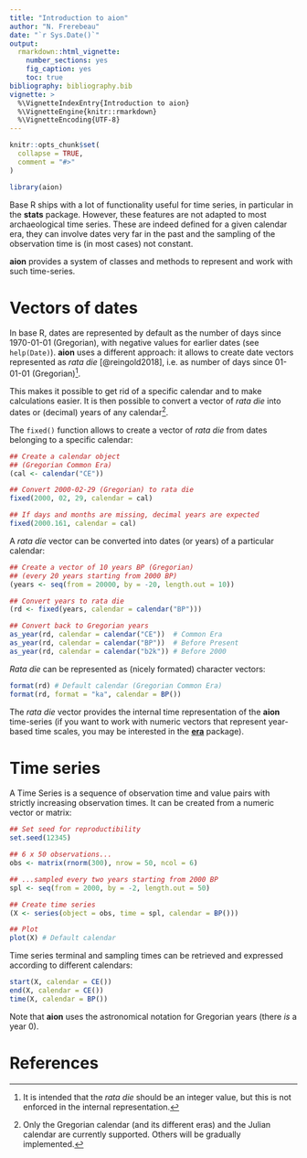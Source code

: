 ```yaml
---
title: "Introduction to aion"
author: "N. Frerebeau"
date: "`r Sys.Date()`"
output:
  rmarkdown::html_vignette:
    number_sections: yes
    fig_caption: yes
    toc: true
bibliography: bibliography.bib
vignette: >
  %\VignetteIndexEntry{Introduction to aion}
  %\VignetteEngine{knitr::rmarkdown}
  %\VignetteEncoding{UTF-8}
---
```


```r
knitr::opts_chunk$set(
  collapse = TRUE,
  comment = "#>"
)
```

```r
library(aion)
```

Base R ships with a lot of functionality useful for time series, in particular in the **stats** package. However, these features are not adapted to most archaeological time series. These are indeed defined for a given calendar era, they can involve dates very far in the past and the sampling of the observation time is (in most cases) not constant. 

**aion** provides a system of classes and methods to represent and work with such time-series.

# Vectors of dates

In base R, dates are represented by default as the number of days since 1970-01-01 (Gregorian), with negative values for earlier dates (see `help(Date)`). **aion** uses a different approach: it allows to create date vectors represented as *rata die* [@reingold2018], i.e. as number of days since 01-01-01 (Gregorian)^[It is intended that the *rata die* should be an integer value, but this is not enforced in the internal representation.].

This makes it possible to get rid of a specific calendar and to make calculations easier. It is then possible to convert a vector of *rata die* into dates or (decimal) years of any calendar^[Only the Gregorian calendar (and its different eras) and the Julian calendar are currently supported. Others will be gradually implemented.].

The `fixed()` function allows to create a vector of *rata die* from dates belonging to a specific calendar:

```r
## Create a calendar object
## (Gregorian Common Era)
(cal <- calendar("CE"))

## Convert 2000-02-29 (Gregorian) to rata die
fixed(2000, 02, 29, calendar = cal)

## If days and months are missing, decimal years are expected
fixed(2000.161, calendar = cal)
```

A *rata die* vector can be converted into dates (or years) of a particular calendar:

```r
## Create a vector of 10 years BP (Gregorian)
## (every 20 years starting from 2000 BP)
(years <- seq(from = 20000, by = -20, length.out = 10))

## Convert years to rata die
(rd <- fixed(years, calendar = calendar("BP")))

## Convert back to Gregorian years
as_year(rd, calendar = calendar("CE"))  # Common Era
as_year(rd, calendar = calendar("BP"))  # Before Present
as_year(rd, calendar = calendar("b2k")) # Before 2000
```

*Rata die* can be represented as (nicely formated) character vectors:

```r
format(rd) # Default calendar (Gregorian Common Era)
format(rd, format = "ka", calendar = BP())
```

The *rata die* vector provides the internal time representation of the **aion** time-series (if you want to work with numeric vectors that represent year-based time scales, you may be interested in the [**era**](https://github.com/joeroe/era) package).

# Time series

A Time Series is a sequence of observation time and value pairs with strictly increasing observation times. It can be created from a numeric vector or matrix:

```r
## Set seed for reproductibility
set.seed(12345)

## 6 x 50 observations...
obs <- matrix(rnorm(300), nrow = 50, ncol = 6)

## ...sampled every two years starting from 2000 BP
spl <- seq(from = 2000, by = -2, length.out = 50)

## Create time series
(X <- series(object = obs, time = spl, calendar = BP()))

## Plot
plot(X) # Default calendar
```

Time series terminal and sampling times can be retrieved and expressed according to different calendars:

```r
start(X, calendar = CE())
end(X, calendar = CE())
time(X, calendar = BP())
```

Note that **aion** uses the astronomical notation for Gregorian years (there *is* a year 0).

# References

